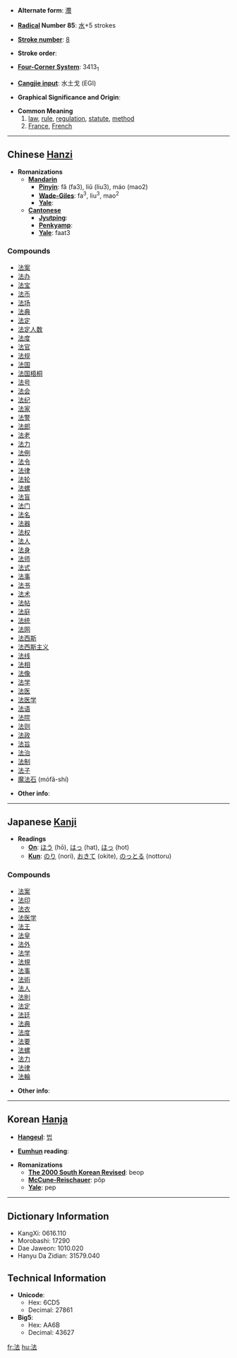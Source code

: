 * '''Alternate form''': [[灋]]

* '''[[Wiktionary:Chinese radical index| Radical]] Number 85''': [[Wiktionary:Chinese radical index 水|水]]+5 strokes

* '''[[Wiktionary:Chinese total strokes index|Stroke number]]''': [[Wiktionary:Chinese total strokes index 8|8]]

* '''Stroke order''': 

* '''[[Wiktionary:Chinese four corner index|Four-Corner System]]''': 3413<sub>1</sub>

* '''[[Wiktionary:Chinese Cangjie index|Cangjie input]]''': 水土戈 (EGI)

* '''Graphical Significance and Origin''': 

* '''Common Meaning'''
*# [[law]], [[rule]], [[regulation]], [[statute]], [[method]]
*# [[France]], [[French]]

----

== Chinese [[Hanzi]] ==

* '''Romanizations'''
** '''[[Mandarin]]'''
*** '''[[Pinyin]]''': fǎ (fa3), liǔ (liu3), máo (mao2)
*** '''[[Wade-Giles]]''': fa<sup>3</sup>, liu<sup>3</sup>, mao<sup>2</sup>
*** '''[[Yale]]''': 
** '''[[Cantonese]]'''
*** '''[[Jyutping]]''':
*** '''[[Penkyamp]]''': 
*** '''[[Yale]]''': faat3

===Compounds===
*[[法案]]
*[[法办]]
*[[法宝]]
*[[法币]]
*[[法场]]
*[[法典]]
*[[法定]]
*[[法定人数]]
*[[法度]]
*[[法官]]
*[[法规]]
*[[法国]]
*[[法国梧桐]]
*[[法号]]
*[[法会]]
*[[法纪]]
*[[法家]]
*[[法警]]
*[[法郎]]
*[[法老]]
*[[法力]]
*[[法例]]
*[[法令]]
*[[法律]]
*[[法轮]]
*[[法螺]]
*[[法盲]]
*[[法门]]
*[[法名]]
*[[法器]]
*[[法权]]
*[[法人]]
*[[法身]]
*[[法师]]
*[[法式]]
*[[法事]]
*[[法书]]
*[[法术]]
*[[法帖]]
*[[法庭]]
*[[法统]]
*[[法网]]
*[[法西斯]]
*[[法西斯主义]]
*[[法线]]
*[[法相]]
*[[法像]]
*[[法学]]
*[[法医]]
*[[法医学]]
*[[法语]]
*[[法院]]
*[[法则]]
*[[法政]]
*[[法旨]]
*[[法治]]
*[[法制]]
*[[法子]]
*[[魔法石]] (mófǎ-shí)

* '''Other info''': 

----

== Japanese [[Kanji]] ==

* '''Readings'''
** '''[[On]]''': [[ほう]] (hō), [[はっ]] (hat), [[ほっ]] (hot)
** '''[[Kun]]''': [[のり]] (nori), [[おきて]] (okite), [[のっとる]] (nottoru)

===Compounds===
*[[法案]]
*[[法印]]
*[[法衣]]
*[[法医学]]
*[[法王]]
*[[法皇]]
*[[法外]]
*[[法学]]
*[[法規]]
*[[法事]]
*[[法術]]
*[[法人]]
*[[法則]]
*[[法定]]
*[[法廷]]
*[[法典]]
*[[法度]]
*[[法要]]
*[[法螺]]
*[[法力]]
*[[法律]]
*[[法輪]]

* '''Other info''':  

----

== Korean [[Hanja]] ==

* '''[[Hangeul]]''': [[법]]

* '''[[Eumhun]] reading''': 

* '''Romanizations'''
** '''[[The 2000 South Korean Revised Romanization|The 2000 South Korean Revised]]''': beop
** '''[[McCune-Reischauer]]''': pŏp
** '''[[Yale]]''': pep

----

== Dictionary Information ==

* KangXi: 0616.110
* Morobashi: 17290
* Dae Jaweon: 1010.020
* Hanyu Da Zidian: 31579.040

== Technical Information ==

* '''Unicode''':
** Hex: 6CD5
** Decimal: 27861
* '''Big5''':
** Hex: AA6B
** Decimal: 43627

[[fr:法]]
[[hu:法]]